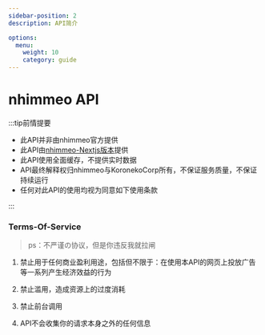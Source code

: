 ```yaml
---
sidebar-position: 2
description: API简介

options:
  menu:
    weight: 10
    category: guide
---
```



# nhimmeo API

:::tip前情提要

- 此API<span id="red">并非</span>由nhimmeo官方提供
- 此API<span id="green">由</span>[nhimmeo-Nextjs版本](https://nhimmeo.sirin.top)提供
- 此API使用全面缓存，<span id="red">不提供</span>实时数据
- API最终解释权归nhimmeo与KoronekoCorp所有，<span id="red">不保证</span>服务质量，<span id="red">不保证</span>持续运行
- 任何对此API的使用均视为同意如下使用条款

:::


### Terms-Of-Service

> ps：不严谨の协议，但是你违反我就拉闸

1. 禁止用于任何商业盈利用途，包括但不限于：在使用本API的网页上投放广告等一系列产生经济效益的行为

2. 禁止滥用，造成资源上的过度消耗

3. 禁止前台调用

4. API不会收集你的请求本身之外的任何信息